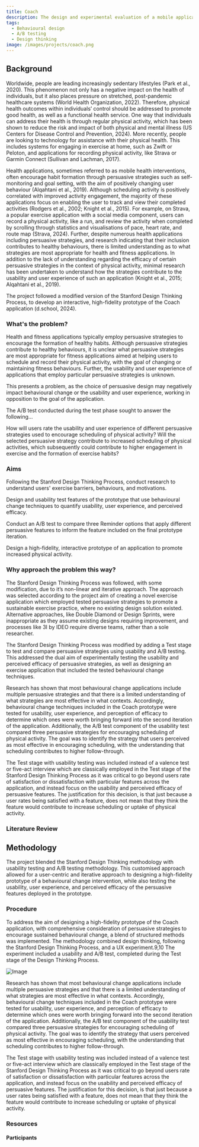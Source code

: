 ```yaml
---
title: Coach
description: The design and experimental evaluation of a mobile application for exercise habit formation using behavioural change techniques.
tags:
  - Behavioural design
  - A/B testing
  - Design thinking
image: /images/projects/coach.png
---
```



## Background

<SectionTextFullWidth>

Worldwide, people are leading increasingly sedentary lifestyles (Park et al., 2020). This phenomenon not only has a negative impact on the health of individuals, but it also places pressure on stretched, post-pandemic healthcare systems (World Health Organization, 2022). Therefore, physical health outcomes within individuals’ control should be addressed to promote good health, as well as a functional health service. One way that individuals can address their health is through regular physical activity, which has been shown to reduce the risk and impact of both physical and mental illness (US Centers for Disease Control and Prevention, 2024). More recently, people are looking to technology for assistance with their physical health. This includes systems for engaging in exercise at home, such as Zwift or Peloton, and applications for recording physical activity, like Strava or Garmin Connect (Sullivan and Lachman, 2017).

Health applications, sometimes referred to as mobile health interventions, often encourage habit formation through persuasive strategies such as self-monitoring and goal setting, with the aim of positively changing user behaviour (Alqahtani et al., 2019). Although scheduling activity is positively correlated with improved activity engagement, the majority of these applications focus on enabling the user to track and view their completed activities (Rodgers et al., 2002; Knight et al., 2015). For example, on Strava, a popular exercise application with a social media component, users can record a physical activity, like a run, and review the activity when completed by scrolling through statistics and visualisations of pace, heart rate, and route map (Strava, 2024). Further, despite numerous health applications including persuasive strategies, and research indicating that their inclusion contributes to healthy behaviours, there is limited understanding as to what strategies are most appropriate for health and fitness applications. In addition to the lack of understanding regarding the efficacy of certain persuasive strategies in the context of physical activity, minimal research has been undertaken to understand how the strategies contribute to the usability and user experience of such an application (Knight et al., 2015; Alqahtani et al., 2019).

The project followed a modified version of the Stanford Design Thinking Process, to develop an interactive, high-fidelity prototype of the Coach application (d.school, 2024).

</SectionTextFullWidth>

### What's the problem?

<SectionTextLeft>

Health and fitness applications typically employ persuasive strategies to encourage the formation of healthy habits. Although persuasive strategies contribute to healthy behaviours, it is unclear what persuasive strategies are most appropriate for fitness applications aimed at helping users to schedule and record their physical activity, with the goal of changing or maintaining fitness behaviours. Further, the usability and user experience of applications that employ particular persuasive strategies is unknown.

This presents a problem, as the choice of persuasive design may negatively impact behavioural change or the usability and user experience, working in opposition to the goal of the application.

</SectionTextLeft>

The A/B test conducted during the test phase sought to answer the following...

<SectionTextFullWidth>

How will users rate the usability and user experience of different persuasive strategies used to encourage scheduling of physical activity? Will the selected persuasive strategy contribute to increased scheduling of physical activities, which subsequently could contribute to higher engagement in exercise and the formation of exercise habits?

</SectionTextFullWidth>

### Aims

<SectionTextBoxes>

Following the Stanford Design Thinking Process, conduct research to understand users' exercise barriers, behaviours, and motivations.

Design and usability test features of the prototype that use behavioural change techniques to quantify usability, user experience, and perceived efficacy.

Conduct an A/B test to compare three Reminder options that apply different persuasive features to inform the feature included on the final prototype iteration.

Design a high-fidelity, interactive prototype of an application to promote increased physical activity.

</SectionTextBoxes>

### Why approach the problem this way?

The Stanford Design Thinking Process was followed, with some modification, due to it’s non-linear and iterative approach. The approach was selected according to the project aim of creating a novel exercise application which employed tested persuasive strategies to promote a sustainable exercise practice, where no existing design solution existed. Alternative approaches, like Double Diamond or Design Sprints, were inappropriate as they assume existing designs requiring improvement, and processes like 3I by IDEO require diverse teams, rather than a sole researcher.

The Stanford Design Thinking Process was modified by adding a Test stage to test and compare persuasive strategies using usability and A/B testing. This addressed the dual aim of experimentally testing the usability and perceived efficacy of persuasive strategies, as well as designing an exercise application that included the tested behavioural change techniques.

<SectionCollapsible>

Research has shown that most behavioural change applications include multiple persuasive strategies and that there is a limited understanding of what strategies are most effective in what contexts. Accordingly, behavioural change techniques included in the Coach prototype were tested for usability, user experience, and perception of efficacy to determine which ones were worth bringing forward into the second iteration of the application. Additionally, the A/B test component of the usability test compared three persuasive strategies for encouraging scheduling of physical activity. The goal was to identify the strategy that users perceived as most effective in encouraging scheduling, with the understanding that scheduling contributes to higher follow-through.

The Test stage with usability testing was included instead of a valence test or five-act interview which are classically employed in the Test stage of the Stanford Design Thinking Process as it was critical to go beyond users rate of satisfaction or dissatisfaction with particular features across the application, and instead focus on the usability and perceived efficacy of persuasive features. The justification for this decision, is that just because a user rates being satisfied with a feature, does not mean that they think the feature would contribute to increase scheduling or uptake of physical activity.

</SectionCollapsible>

### Literature Review

## Methodology

<SectionTextFullWidth>

The project blended the Stanford Design Thinking methodology with usability
testing and A/B testing methodology. This customised approach allowed for a
user-centric and iterative approach to designing a high-fidelity prototype of
a behavioural change intervention, while also testing the usability, user
experience, and perceived efficacy of the persuasive features deployed in the
prototype.

</SectionTextFullWidth>

### Procedure

<SectionTextFullWidth>

To address the aim of designing a high-fidelity prototype of the Coach application, with comprehensive consideration of persuasive strategies to encourage sustained behavioural change, a blend of structured methods was implemented. The methodology combined design thinking, following the Stanford Design Thinking Process, and a UX experiment.9,10 The experiment included a usability and A/B test, completed during the Test stage of the Design Thinking Process.

</SectionTextFullWidth>

![Image](../../assets/images/flow.png)

<SectionCollapsible>

Research has shown that most behavioural change applications include multiple persuasive strategies and that there is a limited understanding of what strategies are most effective in what contexts. Accordingly, behavioural change techniques included in the Coach prototype were tested for usability, user experience, and perception of efficacy to determine which ones were worth bringing forward into the second iteration of the application. Additionally, the A/B test component of the usability test compared three persuasive strategies for encouraging scheduling of physical activity. The goal was to identify the strategy that users perceived as most effective in encouraging scheduling, with the understanding that scheduling contributes to higher follow-through.

The Test stage with usability testing was included instead of a valence test or five-act interview which are classically employed in the Test stage of the Stanford Design Thinking Process as it was critical to go beyond users rate of satisfaction or dissatisfaction with particular features across the application, and instead focus on the usability and perceived efficacy of persuasive features. The justification for this decision, is that just because a user rates being satisfied with a feature, does not mean that they think the feature would contribute to increase scheduling or uptake of physical activity.

</SectionCollapsible>

### Resources

#### Participants

